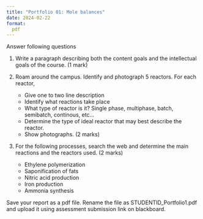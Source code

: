 ```yaml
---
title: "Portfolio 01: Mole balances"
date: 2024-02-22
format:
  pdf
---
```


Answer following questions

1. Write a paragraph describing both the content goals and the intellectual
   goals of the course. (1 mark) 

2. Roam around the campus. Identify and photograph 5 reactors. For each
   reactor, 
   - Give one to two line description
   - Identify what reactions take place
   - What type of reactor is it? Single phase, multiphase, batch, semibatch,
     continous, etc... 
   - Determine the type of ideal reactor that may best describe the reactor. 
   - Show photographs. (2 marks)

3. For the following processes, search the web and determine the main reactions
   and the reactors used. (2 marks)
   - Ethylene polymerization 
   - Saponification of fats
   - Nitric acid production
   - Iron production
   - Ammonia synthesis

Save your report as a pdf file. Rename the file as STUDENTID_Portfolio1.pdf 
and upload it using assessment submission link on blackboard. 
